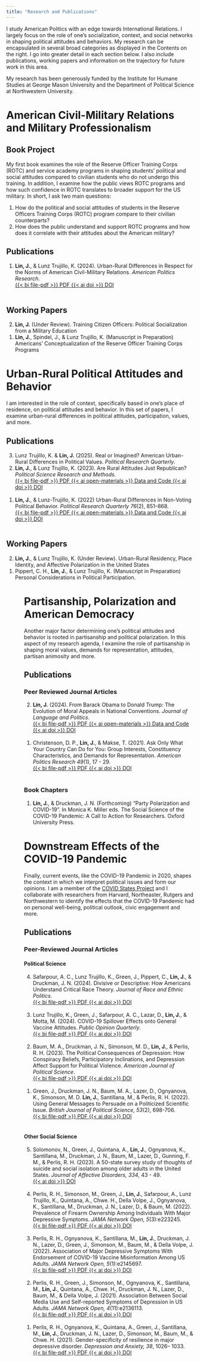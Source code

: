 ```yaml
---
title: "Research and Publications"
---
```


I study American Politics with an edge towards International Relations. I largely focus on the role of one's socialization, context, and social networks in shaping political attitudes and behaviors. My research can be encapsulated in several broad categories as displayed in the Contents on the right. I go into greater detail in each section below. I also include publications, working papers and information on the trajectory for future work in this area.

My research has been generously funded by the Institute for Humane Studies at George Mason University and the Department of Political Science at Northwestern University.

# American Civil-Military Relations and Military Professionalism

## Book Project

My first book examines the role of the Reserve Officer Training Corps (ROTC) and service academy programs in shaping students' political and social attitudes compared to civilian students who do not undergo this training. In addition, I examine how the public views ROTC programs and how such confidence in ROTC translates to broader support for the US military. In short, I ask two main questions:

1. How do the political and social attitudes of students in the Reserve Officers Training Corps (ROTC) program compare to their civilian counterparts? 
3. How does the public understand and support ROTC programs and how does it correlate with their attitudes about the American military?

## Publications

<ol reversed>
<li> **Lin, J.**, & Lunz Trujillo, K. (2024). Urban-Rural Differences in Respect for the Norms of American Civil-Military Relations. *American Politics Research*. <br>
<a role="button" href="Files/Papers/CMR_APR_2024.pdf" type="button" class="btn btn-outline-secondary btn-xs"> {{< bi file-pdf >}} PDF </a>
<a role="button" href="https://doi.org/10.1177/1532673X241263085" type="button" class="btn btn-outline-secondary btn-xs"> {{< ai doi >}} DOI </a> <br><br>
</li>
</ol>

## Working Papers

<ol reversed>
<li>**Lin, J.** (Under Review). Training Citizen Officers: Political Socialization from a Military Education </li>
<li> **Lin, J.**, Spindel, J., & Lunz Trujillo, K. (Manuscript in Preparation) Americans’ Conceptualization of the Reserve Officer Training Corps Programs
</ol>

# Urban-Rural Political Attitudes and Behavior

I am interested in the role of context, specifically based in one's place of residence, on political attitudes and behavior. In this set of papers, I examine urban-rural differences in political attitudes, participation, values, and more.

## Publications

<ol reversed>
<li> Lunz Trujillo, K. & **Lin, J.** (2025). Real or Imagined? American Urban-Rural Differences in Political Values. *Political Research Quarterly*.</li>
<li> **Lin, J.**, & Lunz Trujillo, K. (2023). Are Rural Attitudes Just Republican? *Political Science Research and Methods.* <br>
<a role="button" href="Files/Papers/Republican_PSRM_2023.pdf" type="button" class="btn btn-outline-secondary btn-xs"> {{< bi file-pdf >}} PDF </a>
<a role="button" href="https://doi.org/10.7910/DVN/2MZE9D" type="button" class="btn btn-outline-secondary btn-xs"> {{< ai open-materials >}} Data and Code </a> 
<a role="button" href="https://doi.org/10.1017/psrm.2023.48" type="button" class="btn btn-outline-secondary btn-xs"> {{< ai doi >}} DOI </a> <br><br>
</li>

<li> **Lin, J.**, & Lunz-Trujillo, K. (2022) Urban-Rural Differences in Non-Voting Political Behavior. *Political Research Quarterly 76*(2), 851–868. <br>
<a role="button" href="Files/Papers/NonVoting_PRQ_2023.pdf" type="button" class="btn btn-outline-secondary btn-xs"> {{< bi file-pdf >}} PDF </a>
<a role="button" href="https://doi.org/10.7910/DVN/UIUV3U" type="button" class="btn btn-outline-secondary btn-xs"> {{< ai open-materials >}} Data and Code </a>
<a role="button" href="https://doi.org/10.1177/10659129221119195" type="button" class="btn btn-outline-secondary btn-xs"> {{< ai doi >}} DOI </a> <br><br>
</li>

</ol>


## Working Papers

<ol reversed>
<li> **Lin, J.**, & Lunz Trujillo, K. (Under Review). Urban-Rural Residency, Place Identity, and Affective Polarization in the United States </li>
<li> Pippert, C. H., **Lin, J.**, & Lunz Trujillo, K. (Manuscript in Preparation) Personal Considerations in Political Participation. </li>
<ol>

# Partisanship, Polarization and American Democracy

Another major factor determining one's political attitudes and behavior is rooted in partisanship and political polarization. In this aspect of my research agenda, I examine the role of partisanship in shaping moral values, demands for representation, attitudes, partisan animosity and more.

## Publications

### Peer Reviewed Journal Articles

<ol reversed>
<li> **Lin, J.** (2024). From Barack Obama to Donald Trump: The Evolution of Moral Appeals in National Conventions. *Journal of Language and Politics*. <br>
<a role="button" href="Files/Papers/NatCon_JLP_2024.pdf" type="button" class="btn btn-outline-secondary btn-xs"> {{< bi file-pdf >}} PDF </a> 
<a role="button" href="https://doi.org/10.7910/DVN/MZUCUA" type="button" class="btn btn-outline-secondary btn-xs"> {{< ai open-materials >}} Data and Code </a>
<a role="button" href="https://doi.org/10.1075/jlp.22173.lin" type="button" class="btn btn-outline-secondary btn-xs"> {{< ai doi >}} DOI </a> <br><br>
</li>

<li> Christenson, D. P., **Lin, J.**, & Makse, T. (2021). Ask Only What Your Country Can Do for You: Group Interests, Constituency Characteristics, and Demands for Representation. *American Politics Research 49*(1), 17 - 29. <br>
<a role="button" href="Files/Papers/DFR_APR_2021.pdf" type="button" class="btn btn-outline-secondary btn-xs"> {{< bi file-pdf >}} PDF </a> 
<a role="button" href="https://doi.org/10.1177/1532673X20961028" type="button" class="btn btn-outline-secondary btn-xs"> {{< ai doi >}} DOI </a> <br><br>
</li>

</ol>

### Book Chapters

<ol reversed>
<li> **Lin, J.**, & Druckman, J. N. (Forthcoming) "Party Polarization and COVID-19". In Monica K. Miller eds. The Social Science of the COVID-19 Pandemic: A Call to Action for Researchers. Oxford University Press.</li>
</ol>

# Downstream Effects of the COVID-19 Pandemic

Finally, current events, like the COVID-19 Pandemic in 2020, shapes the context in which we interpret political issues and form our opinions. I am a member of the [COVID States Project](https://www.covidstates.org/) and I collaborate with researchers from Harvard, Northeaster, Rutgers and Northwestern to identify the effects that the COVID-19 Pandemic had on personal well-being, political outlook, civic engagement and more.

## Publications

### Peer-Reviewed Journal Articles

#### Political Science

<ol reversed>
<li> Safarpour, A. C., Lunz Trujillo, K., Green, J., Pippert, C., **Lin, J.**, & Druckman, J. N. (2024). Divisive or Descriptive: How Americans Understand Critical Race Theory. *Journal of Race and Ethnic Politics*.<br>
<a role="button" href="Files/Papers/CRT_JEPS_2023.pdf" type="button" class="btn btn-outline-secondary btn-xs"> {{< bi file-pdf >}} PDF </a>
<a role="button" href="https://doi.org/10.1017/rep.2023.39" type="button" class="btn btn-outline-secondary btn-xs"> {{< ai doi >}} DOI </a> <br><br>
</li>

<li> Lunz Trujillo, K., Green, J., Safarpour, A. C., Lazar, D., **Lin, J.**, & Motta, M. (2024). COVID-19 Spillover Effects onto General Vaccine Attitudes. *Public Opinion Quarterly*. <br>
<a role="button" href="Files/Papers/Spillover_POQ_2024.pdf" type="button" class="btn btn-outline-secondary btn-xs"> {{< bi file-pdf >}} PDF </a>
<a role="button" href="https://doi.org/10.1093/poq/nfad059" type="button" class="btn btn-outline-secondary btn-xs"> {{< ai doi >}} DOI </a> <br><br>
</li>

<li> Baum, M. A., Druckman, J. N., Simonson, M. D., **Lin, J.**, & Perlis, R. H. (2023). The Political Consequences of Depression: How Conspiracy Beliefs, Participatory Inclinations, and Depression Affect Support for Political Violence. *American Journal of Political Science*. <br>
<a role="button" href="Files/Papers/Depression_AJPS_2023.pdf" type="button" class="btn btn-outline-secondary btn-xs"> {{< bi file-pdf >}} PDF </a>
<a role="button" href="https://doi.org/10.1111/ajps.12827" type="button" class="btn btn-outline-secondary btn-xs"> {{< ai doi >}} DOI </a> <br><br>
</li>

<li> Green, J., Druckman, J. N., Baum, M. A., Lazer, D., Ognyanova, K., Simonson, M. D. **Lin, J.**, Santillana, M., & Perlis, R. H. (2022). Using General Messages to Persuade on a Politicized Scientific Issue. *British Journal of Political Science, 53*(2), 698-706. <br>
<a role="button" href="Files/Papers/VaxMes_BJPS_2022.pdf" type="button" class="btn btn-outline-secondary btn-xs"> {{< bi file-pdf >}} PDF </a>
<a role="button" href="https://doi.org/10.1017/S0007123422000424" type="button" class="btn btn-outline-secondary btn-xs"> {{< ai doi >}} DOI </a> <br><br>
</li>
</ol>

#### Other Social Science

<ol reversed>
<li> Solomonov, N., Green, J., Quintana, A., **Lin, J.**, Ognyanova, K., Santillana, M., Druckman, J. N., Baum, M., Lazer, D., Gunning, F. M., & Perlis, R. H. (2023). A 50-state survey study of thoughts of suicide and social isolation among older adults in the United States. *Journal of Affective Disorders, 334*, 43 - 49. <br>
<a role="button" href="https://doi.org/10.1016/j.jad.2023.04.038" type="button" class="btn btn-outline-secondary btn-xs"> {{< ai doi >}} DOI </a> <br><br>
</li>

<li> Perlis, R. H., Simonson, M., Green, J., **Lin, J.**, Safarpour, A., Lunz Trujillo, K., Quintana, A., Chwe. H., Della Volpe, J., Ognyanova, K., Santillana, M., Druckman, J. N., Lazer, D., & Baum, M. (2022). Prevalence of Firearm Ownership Among Individuals With Major Depressive Symptoms. *JAMA Network Open, 5*(3):e223245. <br>
<a role="button" href="Files/Papers/FirearmJAMA.pdf" type="button" class="btn btn-outline-secondary btn-xs"> {{< bi file-pdf >}} PDF </a>
<a role="button" href="http://doi.org/10.1001/jamanetworkopen.2022.3245" type="button" class="btn btn-outline-secondary btn-xs"> {{< ai doi >}} DOI </a> <br><br>
</li>

<li> Perlis, R. H., Ognyanova, K., Santillana, M., **Lin, J.**, Druckman, J. N., Lazer, D., Green, J., Simonson, M., Baum, M., & Della Volpe, J. (2022). Association of Major Depressive Symptoms With Endorsement of COVID-19 Vaccine Misinformation Among US Adults. *JAMA Network Open, 5*(1):e2145697. <br>
<a role="button" href="Files/Papers/VaxMisinfoJAMA.pdf" type="button" class="btn btn-outline-secondary btn-xs"> {{< bi file-pdf >}} PDF </a>
<a role="button" href="http://doi.org/10.1001/jamanetworkopen.2021.45697" type="button" class="btn btn-outline-secondary btn-xs"> {{< ai doi >}} DOI </a> <br><br>
</li>

<li> Perlis, R. H., Green, J., Simonson, M., Ognyanova, K., Santillana, M., **Lin, J.**, Quintana, A., Chwe. H., Druckman, J. N., Lazer, D., Baum, M., & Della Volpe, J. (2021). Association Between Social Media Use and Self-reported Symptoms of Depression in US Adults. *JAMA Network Open, 4*(11):e2136113. <br>
<a role="button" href="Files/Papers/SocialMediaJAMA.pdf" type="button" class="btn btn-outline-secondary btn-xs"> {{< bi file-pdf >}} PDF </a>
<a role="button" href="http://doi.org/10.1001/jamanetworkopen.2021.36113" type="button" class="btn btn-outline-secondary btn-xs"> {{< ai doi >}} DOI </a> <br><br>
</li>

<li> Perlis, R. H., Ognyanova, K., Quintana, A., Green, J., Santillana, M., **Lin, J.**, Druckman, J. N., Lazer, D., Simonson, M., Baum, M., & Chwe. H. (2021). Gender-specificity of resilience in major depressive disorder. *Depression and Anxiety, 38*, 1026– 1033. <br>
<a role="button" href="Files/Papers/Gender_DA.pdf" type="button" class="btn btn-outline-secondary btn-xs"> {{< bi file-pdf >}} PDF </a>
<a role="button" href="https://doi.org/10.1002/da.23203" type="button" class="btn btn-outline-secondary btn-xs"> {{< ai doi >}} DOI </a><br><br>
</li>
</ol>





